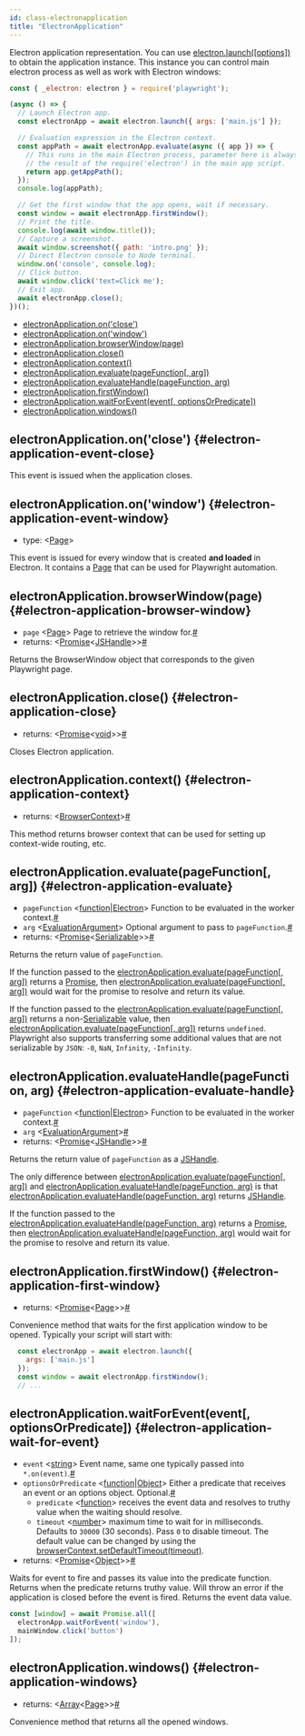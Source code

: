 ```yaml
---
id: class-electronapplication
title: "ElectronApplication"
---
```


Electron application representation. You can use [electron.launch([options])](./api/class-electron.mdx#electron-launch) to obtain the application instance. This instance you can control main electron process as well as work with Electron windows:

```js
const { _electron: electron } = require('playwright');

(async () => {
  // Launch Electron app.
  const electronApp = await electron.launch({ args: ['main.js'] });

  // Evaluation expression in the Electron context.
  const appPath = await electronApp.evaluate(async ({ app }) => {
    // This runs in the main Electron process, parameter here is always
    // the result of the require('electron') in the main app script.
    return app.getAppPath();
  });
  console.log(appPath);

  // Get the first window that the app opens, wait if necessary.
  const window = await electronApp.firstWindow();
  // Print the title.
  console.log(await window.title());
  // Capture a screenshot.
  await window.screenshot({ path: 'intro.png' });
  // Direct Electron console to Node terminal.
  window.on('console', console.log);
  // Click button.
  await window.click('text=Click me');
  // Exit app.
  await electronApp.close();
})();
```


- [electronApplication.on('close')](./api/class-electronapplication.mdx#electron-application-event-close)
- [electronApplication.on('window')](./api/class-electronapplication.mdx#electron-application-event-window)
- [electronApplication.browserWindow(page)](./api/class-electronapplication.mdx#electron-application-browser-window)
- [electronApplication.close()](./api/class-electronapplication.mdx#electron-application-close)
- [electronApplication.context()](./api/class-electronapplication.mdx#electron-application-context)
- [electronApplication.evaluate(pageFunction[, arg])](./api/class-electronapplication.mdx#electron-application-evaluate)
- [electronApplication.evaluateHandle(pageFunction, arg)](./api/class-electronapplication.mdx#electron-application-evaluate-handle)
- [electronApplication.firstWindow()](./api/class-electronapplication.mdx#electron-application-first-window)
- [electronApplication.waitForEvent(event[, optionsOrPredicate])](./api/class-electronapplication.mdx#electron-application-wait-for-event)
- [electronApplication.windows()](./api/class-electronapplication.mdx#electron-application-windows)

## electronApplication.on('close') {#electron-application-event-close}

This event is issued when the application closes.

## electronApplication.on('window') {#electron-application-event-window}
- type: &#60;[Page]&#62;

This event is issued for every window that is created **and loaded** in Electron. It contains a [Page] that can be used for Playwright automation.

## electronApplication.browserWindow(page) {#electron-application-browser-window}
- `page`<a aria-hidden="true" tabindex="-1" class="list-anchor-link" id="electron-application-browser-window-option-page"/> &#60;[Page]&#62; Page to retrieve the window for.<a href="#electron-application-browser-window-option-page" class="list-anchor">#</a>
- returns:<a aria-hidden="true" tabindex="-1" class="list-anchor-link" id="electron-application-browser-window-return"/> &#60;[Promise]<[JSHandle]>&#62;<a href="#electron-application-browser-window-return" class="list-anchor">#</a>

Returns the BrowserWindow object that corresponds to the given Playwright page.

## electronApplication.close() {#electron-application-close}
- returns:<a aria-hidden="true" tabindex="-1" class="list-anchor-link" id="electron-application-close-return"/> &#60;[Promise]<[void]>&#62;<a href="#electron-application-close-return" class="list-anchor">#</a>

Closes Electron application.

## electronApplication.context() {#electron-application-context}
- returns:<a aria-hidden="true" tabindex="-1" class="list-anchor-link" id="electron-application-context-return"/> &#60;[BrowserContext]&#62;<a href="#electron-application-context-return" class="list-anchor">#</a>

This method returns browser context that can be used for setting up context-wide routing, etc.

## electronApplication.evaluate(pageFunction[, arg]) {#electron-application-evaluate}
- `pageFunction`<a aria-hidden="true" tabindex="-1" class="list-anchor-link" id="electron-application-evaluate-option-expression"/> &#60;[function]|[Electron]&#62; Function to be evaluated in the worker context.<a href="#electron-application-evaluate-option-expression" class="list-anchor">#</a>
- `arg`<a aria-hidden="true" tabindex="-1" class="list-anchor-link" id="electron-application-evaluate-option-arg"/> &#60;[EvaluationArgument]&#62; Optional argument to pass to `pageFunction`.<a href="#electron-application-evaluate-option-arg" class="list-anchor">#</a>
- returns:<a aria-hidden="true" tabindex="-1" class="list-anchor-link" id="electron-application-evaluate-return"/> &#60;[Promise]<[Serializable]>&#62;<a href="#electron-application-evaluate-return" class="list-anchor">#</a>

Returns the return value of `pageFunction`.

If the function passed to the [electronApplication.evaluate(pageFunction[, arg])](./api/class-electronapplication.mdx#electron-application-evaluate) returns a [Promise], then [electronApplication.evaluate(pageFunction[, arg])](./api/class-electronapplication.mdx#electron-application-evaluate) would wait for the promise to resolve and return its value.

If the function passed to the [electronApplication.evaluate(pageFunction[, arg])](./api/class-electronapplication.mdx#electron-application-evaluate) returns a non-[Serializable] value, then [electronApplication.evaluate(pageFunction[, arg])](./api/class-electronapplication.mdx#electron-application-evaluate) returns `undefined`. Playwright also supports transferring some additional values that are not serializable by `JSON`: `-0`, `NaN`, `Infinity`, `-Infinity`.

## electronApplication.evaluateHandle(pageFunction, arg) {#electron-application-evaluate-handle}
- `pageFunction`<a aria-hidden="true" tabindex="-1" class="list-anchor-link" id="electron-application-evaluate-handle-option-expression"/> &#60;[function]|[Electron]&#62; Function to be evaluated in the worker context.<a href="#electron-application-evaluate-handle-option-expression" class="list-anchor">#</a>
- `arg`<a aria-hidden="true" tabindex="-1" class="list-anchor-link" id="electron-application-evaluate-handle-option-arg"/> &#60;[EvaluationArgument]&#62;<a href="#electron-application-evaluate-handle-option-arg" class="list-anchor">#</a>
- returns:<a aria-hidden="true" tabindex="-1" class="list-anchor-link" id="electron-application-evaluate-handle-return"/> &#60;[Promise]<[JSHandle]>&#62;<a href="#electron-application-evaluate-handle-return" class="list-anchor">#</a>

Returns the return value of `pageFunction` as a [JSHandle].

The only difference between [electronApplication.evaluate(pageFunction[, arg])](./api/class-electronapplication.mdx#electron-application-evaluate) and [electronApplication.evaluateHandle(pageFunction, arg)](./api/class-electronapplication.mdx#electron-application-evaluate-handle) is that [electronApplication.evaluateHandle(pageFunction, arg)](./api/class-electronapplication.mdx#electron-application-evaluate-handle) returns [JSHandle].

If the function passed to the [electronApplication.evaluateHandle(pageFunction, arg)](./api/class-electronapplication.mdx#electron-application-evaluate-handle) returns a [Promise], then [electronApplication.evaluateHandle(pageFunction, arg)](./api/class-electronapplication.mdx#electron-application-evaluate-handle) would wait for the promise to resolve and return its value.

## electronApplication.firstWindow() {#electron-application-first-window}
- returns:<a aria-hidden="true" tabindex="-1" class="list-anchor-link" id="electron-application-first-window-return"/> &#60;[Promise]<[Page]>&#62;<a href="#electron-application-first-window-return" class="list-anchor">#</a>

Convenience method that waits for the first application window to be opened. Typically your script will start with:

```js
  const electronApp = await electron.launch({
    args: ['main.js']
  });
  const window = await electronApp.firstWindow();
  // ...
```

## electronApplication.waitForEvent(event[, optionsOrPredicate]) {#electron-application-wait-for-event}
- `event`<a aria-hidden="true" tabindex="-1" class="list-anchor-link" id="electron-application-wait-for-event-option-event"/> &#60;[string]&#62; Event name, same one typically passed into `*.on(event)`.<a href="#electron-application-wait-for-event-option-event" class="list-anchor">#</a>
- `optionsOrPredicate`<a aria-hidden="true" tabindex="-1" class="list-anchor-link" id="electron-application-wait-for-event-option-options-or-predicate"/> &#60;[function]|[Object]&#62; Either a predicate that receives an event or an options object. Optional.<a href="#electron-application-wait-for-event-option-options-or-predicate" class="list-anchor">#</a>
  - `predicate` &#60;[function]&#62; receives the event data and resolves to truthy value when the waiting should resolve.
  - `timeout` &#60;[number]&#62; maximum time to wait for in milliseconds. Defaults to `30000` (30 seconds). Pass `0` to disable timeout. The default value can be changed by using the [browserContext.setDefaultTimeout(timeout)](./api/class-browsercontext.mdx#browser-context-set-default-timeout).
- returns:<a aria-hidden="true" tabindex="-1" class="list-anchor-link" id="electron-application-wait-for-event-return"/> &#60;[Promise]<[Object]>&#62;<a href="#electron-application-wait-for-event-return" class="list-anchor">#</a>

Waits for event to fire and passes its value into the predicate function. Returns when the predicate returns truthy value. Will throw an error if the application is closed before the event is fired. Returns the event data value.

```js
const [window] = await Promise.all([
  electronApp.waitForEvent('window'),
  mainWindow.click('button')
]);
```

## electronApplication.windows() {#electron-application-windows}
- returns:<a aria-hidden="true" tabindex="-1" class="list-anchor-link" id="electron-application-windows-return"/> &#60;[Array]<[Page]>&#62;<a href="#electron-application-windows-return" class="list-anchor">#</a>

Convenience method that returns all the opened windows.

[Accessibility]: ./api/class-accessibility.mdx "Accessibility"
[Android]: ./api/class-android.mdx "Android"
[AndroidDevice]: ./api/class-androiddevice.mdx "AndroidDevice"
[AndroidInput]: ./api/class-androidinput.mdx "AndroidInput"
[AndroidSocket]: ./api/class-androidsocket.mdx "AndroidSocket"
[AndroidWebView]: ./api/class-androidwebview.mdx "AndroidWebView"
[APIRequest]: ./api/class-apirequest.mdx "APIRequest"
[APIRequestContext]: ./api/class-apirequestcontext.mdx "APIRequestContext"
[APIResponse]: ./api/class-apiresponse.mdx "APIResponse"
[APIResponseAssertions]: ./api/class-apiresponseassertions.mdx "APIResponseAssertions"
[Browser]: ./api/class-browser.mdx "Browser"
[BrowserContext]: ./api/class-browsercontext.mdx "BrowserContext"
[BrowserServer]: ./api/class-browserserver.mdx "BrowserServer"
[BrowserType]: ./api/class-browsertype.mdx "BrowserType"
[CDPSession]: ./api/class-cdpsession.mdx "CDPSession"
[ConsoleMessage]: ./api/class-consolemessage.mdx "ConsoleMessage"
[Coverage]: ./api/class-coverage.mdx "Coverage"
[Dialog]: ./api/class-dialog.mdx "Dialog"
[Download]: ./api/class-download.mdx "Download"
[Electron]: ./api/class-electron.mdx "Electron"
[ElectronApplication]: ./api/class-electronapplication.mdx "ElectronApplication"
[ElementHandle]: ./api/class-elementhandle.mdx "ElementHandle"
[FileChooser]: ./api/class-filechooser.mdx "FileChooser"
[Frame]: ./api/class-frame.mdx "Frame"
[FrameLocator]: ./api/class-framelocator.mdx "FrameLocator"
[JSHandle]: ./api/class-jshandle.mdx "JSHandle"
[Keyboard]: ./api/class-keyboard.mdx "Keyboard"
[Locator]: ./api/class-locator.mdx "Locator"
[LocatorAssertions]: ./api/class-locatorassertions.mdx "LocatorAssertions"
[Logger]: ./api/class-logger.mdx "Logger"
[Mouse]: ./api/class-mouse.mdx "Mouse"
[Page]: ./api/class-page.mdx "Page"
[PageAssertions]: ./api/class-pageassertions.mdx "PageAssertions"
[Playwright]: ./api/class-playwright.mdx "Playwright"
[PlaywrightAssertions]: ./api/class-playwrightassertions.mdx "PlaywrightAssertions"
[Request]: ./api/class-request.mdx "Request"
[Response]: ./api/class-response.mdx "Response"
[Route]: ./api/class-route.mdx "Route"
[Selectors]: ./api/class-selectors.mdx "Selectors"
[TimeoutError]: ./api/class-timeouterror.mdx "TimeoutError"
[Touchscreen]: ./api/class-touchscreen.mdx "Touchscreen"
[Tracing]: ./api/class-tracing.mdx "Tracing"
[Video]: ./api/class-video.mdx "Video"
[WebSocket]: ./api/class-websocket.mdx "WebSocket"
[Worker]: ./api/class-worker.mdx "Worker"
[Fixtures]: ./api/class-fixtures.mdx "Fixtures"
[Test]: ./api/class-test.mdx "Test"
[TestConfig]: ./api/class-testconfig.mdx "TestConfig"
[TestError]: ./api/class-testerror.mdx "TestError"
[TestInfo]: ./api/class-testinfo.mdx "TestInfo"
[TestOptions]: ./api/class-testoptions.mdx "TestOptions"
[TestProject]: ./api/class-testproject.mdx "TestProject"
[WorkerInfo]: ./api/class-workerinfo.mdx "WorkerInfo"
[Location]: ./api/class-location.mdx "Location"
[Reporter]: ./api/class-reporter.mdx "Reporter"
[Suite]: ./api/class-suite.mdx "Suite"
[TestCase]: ./api/class-testcase.mdx "TestCase"
[TestResult]: ./api/class-testresult.mdx "TestResult"
[TestStep]: ./api/class-teststep.mdx "TestStep"
[Element]: https://developer.mozilla.org/en-US/docs/Web/API/element "Element"
[EvaluationArgument]: ./evaluating.mdx#evaluation-argument "EvaluationArgument"
[Promise]: https://developer.mozilla.org/en-US/docs/Web/JavaScript/Reference/Global_Objects/Promise "Promise"
[iterator]: https://developer.mozilla.org/en-US/docs/Web/JavaScript/Reference/Iteration_protocols "Iterator"
[origin]: https://developer.mozilla.org/en-US/docs/Glossary/Origin "Origin"
[selector]: https://developer.mozilla.org/en-US/docs/Web/CSS/CSS_Selectors "selector"
[Serializable]: https://developer.mozilla.org/en-US/docs/Web/JavaScript/Reference/Global_Objects/JSON/stringify#Description "Serializable"
[UIEvent.detail]: https://developer.mozilla.org/en-US/docs/Web/API/UIEvent/detail "UIEvent.detail"
[UnixTime]: https://en.wikipedia.org/wiki/Unix_time "Unix Time"
[xpath]: https://developer.mozilla.org/en-US/docs/Web/XPath "xpath"

[Array]: https://developer.mozilla.org/en-US/docs/Web/JavaScript/Reference/Global_Objects/Array "Array"
[boolean]: https://developer.mozilla.org/en-US/docs/Web/JavaScript/Data_structures#Boolean_type "Boolean"
[Buffer]: https://nodejs.org/api/buffer.html#buffer_class_buffer "Buffer"
[ChildProcess]: https://nodejs.org/api/child_process.html "ChildProcess"
[Error]: https://nodejs.org/api/errors.html#errors_class_error "Error"
[EventEmitter]: https://nodejs.org/api/events.html#events_class_eventemitter "EventEmitter"
[function]: https://developer.mozilla.org/en-US/docs/Web/JavaScript/Reference/Global_Objects/Function "Function"
[Map]: https://developer.mozilla.org/en-US/docs/Web/JavaScript/Reference/Global_Objects/Map "Map"
[null]: https://developer.mozilla.org/en-US/docs/Web/JavaScript/Reference/Global_Objects/null "null"
[number]: https://developer.mozilla.org/en-US/docs/Web/JavaScript/Data_structures#Number_type "Number"
[Object]: https://developer.mozilla.org/en-US/docs/Web/JavaScript/Reference/Global_Objects/Object "Object"
[Promise]: https://developer.mozilla.org/en-US/docs/Web/JavaScript/Reference/Global_Objects/Promise "Promise"
[Readable]: https://nodejs.org/api/stream.html#stream_class_stream_readable "Readable"
[RegExp]: https://developer.mozilla.org/en-US/docs/Web/JavaScript/Reference/Global_Objects/RegExp "RegExp"
[string]: https://developer.mozilla.org/en-US/docs/Web/JavaScript/Data_structures#String_type "string"
[void]: https://developer.mozilla.org/en-US/docs/Web/JavaScript/Reference/Global_Objects/undefined "void"
[URL]: https://nodejs.org/api/url.html "URL"

[all available image tags]: https://mcr.microsoft.com/v2/playwright/tags/list "all available image tags"
[Docker Hub]: https://hub.docker.com/_/microsoft-playwright "Docker Hub"
[Dockerfile.focal]: https://github.com/microsoft/playwright/blob/master/utils/docker/Dockerfile.focal "Dockerfile.focal"
